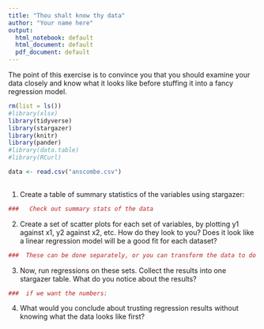 ```yaml
---
title: "Thou shalt know thy data"
author: "Your name here"
output:
  html_notebook: default
  html_document: default
  pdf_document: default
---
```


The point of this exercise is to convince you that you should examine your data closely and know what it looks like before stuffing it into a fancy regression model. 

```r
rm(list = ls())
#library(xlsx)
library(tidyverse)
library(stargazer)
library(knitr)
library(pander)
#library(data.table)
#library(RCurl)

data <- read.csv("anscombe.csv")
                   
```


1. Create a table of summary statistics of the variables using stargazer: 
```r
###   Check out summary stats of the data


```


2. Create a set of scatter plots for each set of variables, by plotting y1 against x1, y2 against x2, etc. How do they look to you? Does it look like a linear regression model will be a good fit for each dataset?  
```r
###  These can be done separately, or you can transform the data to do a faceted plot


```


3. Now, run regressions on these sets. Collect the results into one stargazer table. What do you notice about the results? 

```r
###  if we want the numbers:


```




4. What would you conclude about trusting regression results without knowing what the data looks like first? 

